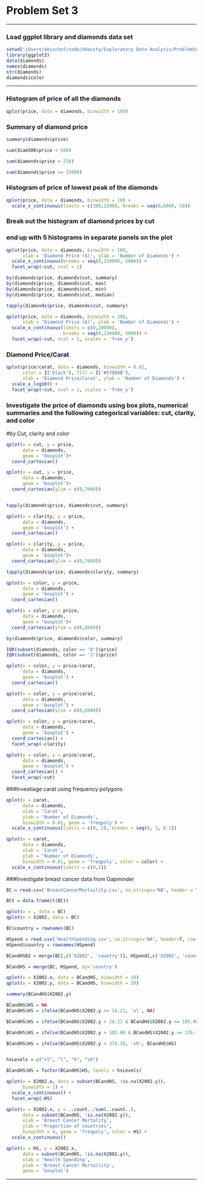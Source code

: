 Problem Set 3
========================================================
  
***
  
### Load ggplot library and diamonds data set

```r
setwd('/Users/abischof/code/Udacity/Exploratory Data Analysis/ProblemSet3/')
library(ggplot2)
data(diamonds)
names(diamonds)
str(diamonds)
diamonds$color
```


***
  
### Histogram of price of all the diamonds
```r
qplot(price, data = diamonds, binwidth = 100)
```


### Summary of diamond price
```r
summary(diamonds$price)

sum(diam500$price < 500)

sum(diamonds$price < 250)

sum(diamonds$price >= 15000)
```

### Histogram of price of lowest peak of the diamonds
```r
qplot(price, data = diamonds, binwidth = 10) + 
  scale_x_continuous(limits = c(300,1500), breaks = seq(0,6000, 50))
```

### Break out the histogram of diamond prices by cut
### end up with 5 histograms in separate panels on the plot
```r
qplot(price, data = diamonds, binwidth = 100, 
      xlab = 'Diamond Price ($)', ylab = 'Number of Diamonds') +
  scale_x_continuous(breaks = seq(0,150000, 5000)) + 
  facet_wrap(~cut, ncol = 1)

by(diamonds$price, diamonds$cut, summary)
by(diamonds$price, diamonds$cut, max)
by(diamonds$price, diamonds$cut, min)
by(diamonds$price, diamonds$cut, median)

tapply(diamonds$price, diamonds$cut, summary)
```

```r
qplot(price, data = diamonds, binwidth = 200, 
      xlab = 'Diamond Price ($)', ylab = 'Number of Diamonds') + 
  scale_x_continuous(limits = c(0,20000), 
                     breaks = seq(0,150000, 5000)) +   
  facet_wrap(~cut, ncol = 1, scales = 'free_y')
```

### Diamond Price/Carat
```r
qplot(price/carat, data = diamonds, binwidth = 0.02,
      color = I('black'), fill = I('#5760AB'),
      xlab = 'Diamond Price/Carat', ylab = 'Number of Diamonds') + 
  scale_x_log10() +
  facet_wrap(~cut, ncol = 1, scales = 'free_y')
```


### Investigate the price of diamonds using box plots, numerical summaries and the following categorical variables: cut, clarity, and color
#by Cut, clarity and color
```r
qplot(x = cut, y = price, 
      data = diamonds, 
      geom = 'boxplot')+
  coord_cartesian()

qplot(x = cut, y = price, 
      data = diamonds, 
      geom = 'boxplot')+
  coord_cartesian(ylim = c(0,7000))


tapply(diamonds$price, diamonds$cut, summary)

qplot(x = clarity, y = price, 
      data = diamonds, 
      geom = 'boxplot') + 
  coord_cartesian()

qplot(x = clarity, y = price, 
      data = diamonds, 
      geom = 'boxplot')+
  coord_cartesian(ylim = c(0,7000))

tapply(diamonds$price, diamonds$clarity, summary)

qplot(x = color, y = price, 
      data = diamonds, 
      geom = 'boxplot') +
  coord_cartesian()

qplot(x = color, y = price, 
      data = diamonds, 
      geom = 'boxplot')+
  coord_cartesian(ylim = c(0,8000))

by(diamonds$price, diamonds$color, summary)

IQR(subset(diamonds, color == 'D')$price)
IQR(subset(diamonds, color == 'J')$price)

qplot(x = color, y = price/carat, 
      data = diamonds, 
      geom = 'boxplot') +
  coord_cartesian()

qplot(x = color, y = price/carat, 
      data = diamonds, 
      geom = 'boxplot') +
  coord_cartesian(ylim = c(0,6000))

qplot(x = color, y = price/carat, 
      data = diamonds, 
      geom = 'boxplot') +
  coord_cartesian() +
  facet_wrap(~clarity)

qplot(x = color, y = price/carat, 
      data = diamonds, 
      geom = 'boxplot') +
  coord_cartesian() +
  facet_wrap(~cut)
```


###Investiage carat using frequency polygons
```r
qplot(x = carat, 
      data = diamonds, 
      xlab = 'Carat',
      ylab = 'Number of Diamonds',
      binwidth = 0.01, geom = 'freqpoly') +
  scale_x_continuous(limits = c(0, 2), breaks = seq(0, 1, 0.1)) 

qplot(x = carat, 
      data = diamonds, 
      xlab = 'Carat',
      ylab = 'Number of Diamonds',
      binwidth = 0.01, geom = 'freqpoly', color = color) +
  scale_x_continuous(limits = c(0,1)) 
```

###Investigate breast cancer data from Gapminder
```r
BC = read.csv('BreastCancerMortaility.csv', na.strings='NA', header = T, row.names=1, blank.lines.skip=T)

BCt = data.frame(t(BC))

qplot(x = , data = BC)
qplot(x = X2002, data = BC)

BC$country = rownames(BC)

HSpend = read.csv('HealthSpending.csv', na.strings='NA', header=T, row.names=1, blank.lines.skip=T)
HSpend$country = rownames(HSpend)

BCandHS02 = merge(BC[,c('X2002', 'country')], HSpend[,c('X2002', 'country')], by='country')

BCandHS = merge(BC, HSpend, by='country')

qplot(x = X2002.x, data = BCandHS, binwidth = 20)
qplot(x = X2002.y, data = BCandHS, binwidth = 20)

summary(BCandHS$X2002.y)

BCandHS$HS = NA
BCandHS$HS = ifelse(BCandHS$X2002.y <= 24.21, 'vl', NA)

BCandHS$HS = ifelse(BCandHS$X2002.y > 24.21 & BCandHS$X2002.y <= 105.00, 'l', BCandHS$HS)

BCandHS$HS = ifelse(BCandHS$X2002.y > 105.00 & BCandHS$X2002.y <= 376.10, 'h', BCandHS$HS)

BCandHS$HS = ifelse(BCandHS$X2002.y > 376.10, 'vh', BCandHS$HS)


hsLevels = c("vl", "l", "h", "vh")

BCandHS$HS = factor(BCandHS$HS, levels = hsLevels)

qplot(x = X2002.x, data = subset(BCandHS, !is.na(X2002.y)), 
      binwidth = 1) +
  scale_x_continuous() + 
  facet_wrap(~HS)

qplot(x = X2002.x, y = ..count../sum(..count..), 
      data = subset(BCandHS, !is.na(X2002.y)), 
      xlab = 'Breast Cancer Mortality',
      ylab = 'Proportion of countries',
      binwidth = 4, geom = 'freqpoly', color = HS) +
  scale_x_continuous() 

qplot(x = HS, y = X2002.x, 
      data = subset(BCandHS, !is.na(X2002.y)),
      xlab = 'Health Spending',
      ylab = 'Breast Cancer Mortaility',
      geom = 'boxplot')
```


***